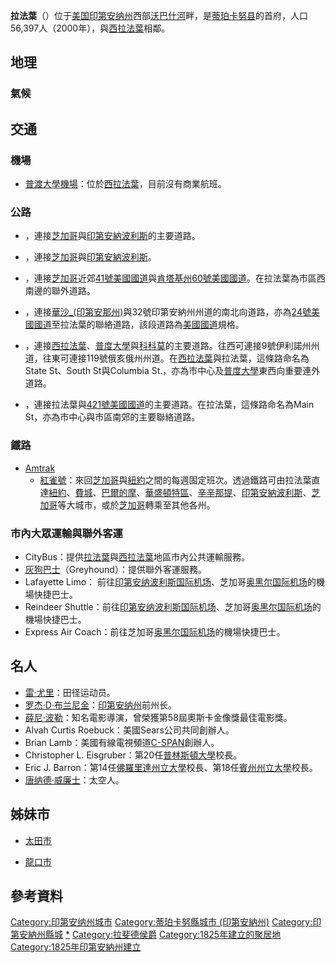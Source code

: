 {{noteTA
|G1=US
}}

{{Infobox settlement
|name = 拉法葉
|native_name = Lafayette
|nickname = "Star City"
|settlement_type= [[城市|城市]]
|image_skyline= Lafayette.downtown.Riehle.Plaza.JPG
|imagesize= 
|image_caption= 拉法葉市區（2011年）
|image_flag = Flag of Lafayette, Indiana.svg
|flag_size= 
|image_seal = 
|seal_size=
|image_map= Tippecanoe County Indiana Incorporated and Unincorporated areas Lafayette Highlighted.svg
|mapsize= 250px
|map_caption= 拉法葉在蒂珀卡努縣與印第安納州的位置
|image_map1 = 
|mapsize1 = 
|map_caption1 = 
| subdivision_type= 國家
|subdivision_name = [[美国|美国]]
|subdivision_type1= [[美国州份|州份]]
|subdivision_name1= [[印第安纳州|印第安纳州]]
|subdivision_type2= [[印第安纳州县级行政区列表|縣份]]
|subdivision_name2= [[蒂珀卡努縣_(印地安納州)|蒂珀卡努縣]]
|subdivision_type3= [[印第安纳州鎮區列表|鎮區]]
|subdivision_name3= [[費爾菲爾德鎮區_(印地安納州蒂珀卡努縣)|費爾菲爾德鎮區]]、[[佩里鎮區_(印地安納州蒂珀卡努縣)|佩里鎮區]]、[[謝菲爾德鎮區_(印地安納州蒂珀卡努縣)|謝菲爾德鎮區]]、[[韋阿鎮區_(印地安納州蒂珀卡努縣)|韋阿鎮區]]
|government_type= 
|leader_title = 市長
|leader_name= Tony Roswarski ([[民主党_(美国)|D]])
|established_title= 建立
|established_date = 1825年
|established_title2 = 建制
|established_date2= 1853年
|founder= William Digby
|named_for= [[拉法耶特侯爵|拉法耶特侯爵]]
|area_footnotes = <ref>{{cite web|title=2019 US Gazetteer Files|url=https://www2.census.gov/geo/docs/maps-data/data/gazetteer/2019_Gazetteer/2019_gaz_place_18.txt|publisher=US Census Bureau|access-date=2020-07-16|archive-date=2021-03-21|archive-url=https://web.archive.org/web/20210321075843/https://www2.census.gov/geo/docs/maps-data/data/gazetteer/2019_Gazetteer/2019_gaz_place_18.txt|dead-url=no}}</ref>
|area_land_sq_mi= 29.38
|area_water_sq_mi = 0.13
|area_urban_sq_mi = 
|area_metro_sq_mi = 904.6
|population_footnotes = <ref name ="wwwcensusgov"/>
|population_as_of = [[2010年美國人口普查|2010]]
|population_est = 71721
|pop_est_as_of= 2019
|population_note= 
|population_total = 67140
|population_metro = 201789
|population_urban = 
|population_density_sq_mi = 2441
|timezone = [[北美东部时区|EST]]
|utc_offset = -5
|timezone_DST = [[北美東部時區|EDT]]
|utc_offset_DST = -4
|coordinates= {{coord|40|25|2|N|86|52|43|W|region:US-IN|display=inline,title}}
|elevation_ft = 692
|elevation_footnotes= <ref>{{cite web|url=http://geonames.usgs.gov|access-date=31 January 2008|title=US Board on Geographic Names|publisher=US Geological Survey|date=2007-10-25|archive-date=2012-02-26|archive-url=https://www.webcitation.org/65jET5cdV?url=http://geonames.usgs.gov/|dead-url=no}}</ref>
|postal_code_type = 郵區編碼
|postal_code= 47901、47904、47905、47909
|area_code= 765
|blank_name_sec1 = [[州際公路系統|州際公路]]
|blank_info_sec1 = {{jct|state=IN|I|65}}
|blank1_name_sec1 = [[美國國道|美國國道]]
|blank1_info_sec1 = {{plainlist|1=
* {{jct|state=IN|US|52}}
* {{jct|state=IN|US|231}}
}}
|blank3_name_sec1 = 主要州道
|blank3_info_sec1 = {{plainlist|1=
* {{jct|state=IN|IN|25}}
* {{jct|state=IN|IN|26}}
* {{jct|state=IN|IN|38}}
}}
|blank4_name_sec1 = 水道
|blank4_info_sec1 = [[沃巴什河|沃巴什河]]
|blank5_name_sec1 = 機場
|blank5_info_sec1 = [[普渡大學機場|普渡大學機場]]<br />（西拉法葉）
|blank6_name_sec1 = 公共交通
|blank6_info_sec1 = {{le|大拉法葉公共交通公司|Greater Lafayette Public Transportation Corporation|CityBus}}
|blank_name_sec2= [[聯邦資訊處理標準|FIPS代碼]]
|blank_info_sec2= 18-40788<ref name="GR2">{{cite web|url=https://www.census.gov|publisher=US Census Bureau|access-date=31 January 2008|title=US Census website|archive-date=2021-07-09|archive-url=https://web.archive.org/web/20210709054630/https://www.census.gov/|dead-url=no}}</ref>
|blank1_name_sec2 = [[地名信息系统|GNIS標識碼]]<ref name=GNIS/>
|blank1_info_sec2 = [http://geonames.usgs.gov/pls/gnispublic/f?p=gnispq:3:::NO::P3_FID:437501 437501]
|website= {{url|http://www.lafayette.in.gov}}
|unit_pref = Imperial
}}

'''拉法葉'''（{{lang-en|Lafayette}}）位于[[美国|美国]][[印第安纳州|印第安纳州]]西部[[沃巴什河|沃巴什河]]畔，是[[蒂珀卡努县|蒂珀卡努县]]的首府，人口56,397人（2000年），與[[西拉法葉|西拉法葉]]相鄰。

== 地理 ==
=== 氣候 ===
{{Weather box |imperial first = Y
|location = [[印第安納州|印第安納州]][[拉法葉_(印第安納州)|拉法葉]]
|single line = Y
|Jan record high F = 69
|Feb record high F = 74
|Mar record high F = 82
|Apr record high F = 89
|May record high F = 93
|Jun record high F = 104
|Jul record high F = 106
|Aug record high F = 98
|Sep record high F = 102
|Oct record high F = 92
|Nov record high F = 80
|Dec record high F = 71
|year record high F = 106
|Jan high F = 31.6
|Feb high F = 36.9
|Mar high F = 48.5
|Apr high F = 60.7
|May high F = 72.3
|Jun high F = 81.4
|Jul high F = 84.5
|Aug high F = 82.5
|Sep high F = 76.9
|Oct high F = 64.8
|Nov high F = 49.9
|Dec high F = 36.9
|Jan low F = 14.3
|Feb low F = 18.3
|Mar low F = 28.7
|Apr low F = 38.7
|May low F = 49.7
|Jun low F = 58.9
|Jul low F = 62.4
|Aug low F = 60.4
|Sep low F = 52.6
|Oct low F = 41.3
|Nov low F = 31.7
|Dec low F = 20.5
|Jan record low F = −33
|Feb record low F = −23
|Mar record low F = −15
|Apr record low F = 4
|May record low F = 24
|Jun record low F = 36
|Jul record low F = 42
|Aug record low F = 36
|Sep record low F = 26
|Oct record low F = 19
|Nov record low F = −2
|Dec record low F = −25
|year record low F = −33
|precipitation colour = green
|Jan precipitation inch = 1.91
|Feb precipitation inch = 1.73
|Mar precipitation inch = 2.98
|Apr precipitation inch = 3.26
|May precipitation inch = 4.18
|Jun precipitation inch = 4.38
|Jul precipitation inch = 3.91
|Aug precipitation inch = 3.73
|Sep precipitation inch = 2.78
|Oct precipitation inch = 2.44
|Nov precipitation inch = 3.04
|Dec precipitation inch = 2.56
|year precipitation inch = 36.90
|Jan snow inch = 6.5
|Feb snow inch = 4.8
|Mar snow inch = 2.9
|Apr snow inch = 0.7
|May snow inch = 0
|Jun snow inch = 0
|Jul snow inch = 0
|Aug snow inch = 0
|Sep snow inch = 0
|Oct snow inch = 0.3
|Nov snow inch = 0.8
|Dec snow inch = 5.2
|year snow inch = 21.2
|unit precipitation days = 0.01 in
|unit snow days = 0.1 in
|Jan precipitation days = 9.6
|Feb precipitation days = 7.7
|Mar precipitation days = 10.2
|Apr precipitation days = 10.9
|May precipitation days = 10.6
|Jun precipitation days = 10.4
|Jul precipitation days = 8.9
|Aug precipitation days = 8.4
|Sep precipitation days = 7.6
|Oct precipitation days = 8.3
|Nov precipitation days = 9.8
|Dec precipitation days = 10.1
|Jan snow days = 5.3
|Feb snow days = 3.3
|Mar snow days = 1.7
|Apr snow days = 0.3
|May snow days = 0
|Jun snow days = 0
|Jul snow days = 0
|Aug snow days = 0
|Sep snow days = 0
|Oct snow days = 0.1
|Nov snow days = 0.9
|Dec snow days = 3.5
|source 1 = The Weather Channel (January record high)<ref>{{cite web
|url= http://www.weather.com/weather/wxclimatology/monthly/47905
|title= Monthly Averages for Lafayette, IN (47905)
|accessdate= November 19, 2011
|publisher= [[The_Weather_Channel|The Weather Channel]]
|archive-date= 2019-02-05
|archive-url= https://web.archive.org/web/20190205100557/https://weather.com/weather/wxclimatology/monthly/47905
|dead-url= no
}}</ref>
|source 2 = NOAA<ref name=NCDC>
{{cite web
 |url        = http://cdo.ncdc.noaa.gov/climatenormals/clim20/in/124715.pdf
 |title      = Climatology of the United States No. 20: LAFAYETTE 8 S, IN 1971–2000
 |publisher  = [[National_Oceanic_and_Atmospheric_Administration|National Oceanic and Atmospheric Administration]]
 |accessdate = November 19, 2011
}}{{Dead link|date=2018年7月 |bot=InternetArchiveBot |fix-attempted=no }}</ref>
|date = November 2011}}

== 交通 ==
=== 機場 ===
* [[普渡大學機場|普渡大學機場]]：位於[[西拉法葉|西拉法葉]]，目前沒有商業航班。

=== 公路 ===
* {{jct|state=IN|I|65}}，連接[[芝加哥|芝加哥]]與[[印第安納波利斯|印第安納波利斯]]的主要道路。
* {{jct|state=IN|US|52}}，連接[[芝加哥|芝加哥]]與[[印第安納波利斯|印第安納波利斯]]。
* {{jct|state=IN|US|231}}，連接[[芝加哥|芝加哥]]近郊[[41號美國國道|41號美國國道]]與[[肯塔基州|肯塔基州]][[60號美國國道|60號美國國道]]。在拉法葉為市區西南邊的聯外道路。
* {{jct|state=IN|IN|25}}，連接[[華沙_(印第安那州)|華沙_(印第安那州)]]與32號印第安納州州道的南北向道路，亦為[[24號美國國道|24號美國國道]]至拉法葉的聯絡道路，該段道路為[[美國國道|美國國道]]規格。
* {{jct|state=IN|IN|26}}，連接[[西拉法葉|西拉法葉]]、[[普度大學|普度大學]]與[[科科莫_(印第安納州)|科科莫]]的主要道路。往西可連接9號伊利諾州州道，往東可連接119號俄亥俄州州道。在[[西拉法葉|西拉法葉]]與拉法葉，這條路命名為State St、South St與Columbia St.，亦為市中心及[[普度大學|普度大學]]東西向重要連外道路。
* {{jct|state=IN|IN|38}}，連接拉法葉與[[421號美國國道|421號美國國道]]的主要道路。在拉法葉，這條路命名為Main St，亦為市中心與市區南郊的主要聯絡道路。

=== 鐵路 ===
* [[Amtrak|Amtrak]]
**[[紅雀號|紅雀號]]：來回[[芝加哥|芝加哥]]與[[紐約|紐約]]之間的每週固定班次。透過鐵路可由拉法葉直達[[紐約|紐約]]、[[費城|費城]]、[[巴爾的摩|巴爾的摩]]、[[華盛頓特區|華盛頓特區]]、[[辛辛那提|辛辛那提]]、[[印第安納波利斯|印第安納波利斯]]、[[芝加哥|芝加哥]]等大城市，或於[[芝加哥|芝加哥]]轉乘至其他各州。

=== 市內大眾運輸與聯外客運 ===
* CityBus：提供[[拉法葉|拉法葉]]與[[西拉法葉|西拉法葉]]地區市內公共運輸服務。
* [[灰狗巴士|灰狗巴士]]（Greyhound）：提供聯外客運服務。
* Lafayette Limo： 前往[[印第安纳波利斯国际机场|印第安纳波利斯国际机场]]、芝加哥[[奥黑尔国际机场|奥黑尔国际机场]]的機場快捷巴士。
* Reindeer Shuttle：前往[[印第安纳波利斯国际机场|印第安纳波利斯国际机场]]、芝加哥[[奥黑尔国际机场|奥黑尔国际机场]]的機場快捷巴士。
*Express Air Coach：前往芝加哥[[奥黑尔国际机场|奥黑尔国际机场]]的機場快捷巴士。

== 名人 ==
*[[雷·尤里|雷·尤里]]：田径运动员。
*[[罗杰·D·布兰尼金|罗杰·D·布兰尼金]]：[[印第安纳州|印第安纳州]]前州长。
*[[薛尼·波勒|薛尼·波勒]]：知名電影導演，曾榮獲第58屆奧斯卡金像獎最佳電影獎。
*Alvah Curtis Roebuck：美國Sears公司共同創辦人。
*Brian Lamb：美國有線電視頻道[[C-SPAN|C-SPAN]]創辦人。
*Christopher L. Eisgruber：第20任[[普林斯頓大學|普林斯頓大學]]校長。
*Eric J. Barron：第14任[[佛羅里達州立大學|佛羅里達州立大學]]校長、第18任[[賓州州立大學|賓州州立大學]]校長。
*[[唐纳德·威廉姆斯|唐纳德·威廉士]]：太空人。

== 姊妹市 ==
* {{JPN}}[[太田市|太田市]]
* {{CHN}}[[龍口市|龍口市]]

== 參考資料 ==
{{reflist}}

{{印地安納州縣城}}
{{蒂珀卡努縣 (印地安納州)}}
{{印第安納州}}
{{Authority control}}

{{DEFAULTSORT:Lafayette, Indiana}}
[[Category:印第安纳州城市|Category:印第安纳州城市]]
[[Category:蒂珀卡努縣城市_(印第安納州)|Category:蒂珀卡努縣城市 (印第安納州)]]
[[Category:印第安納州縣城|Category:印第安納州縣城]]
[[Category:拉法葉都會區_(印第安納州)|*]]
[[Category:拉斐德侯爵|Category:拉斐德侯爵]]
[[Category:1825年建立的聚居地|Category:1825年建立的聚居地]]
[[Category:1825年印第安納州建立|Category:1825年印第安納州建立]]